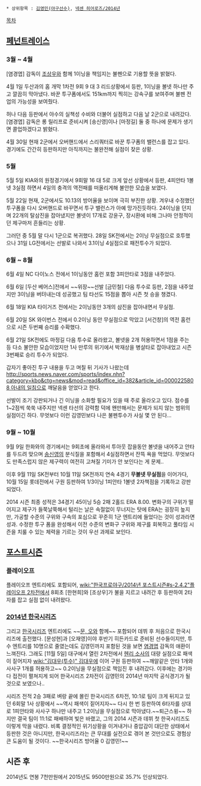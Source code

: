  * 상위항목 : [[김영민(야구선수)]], [[넥센 히어로즈/2014년]]

[[목차]]
== [[페넌트레이스]] ==
=== 3월 ~ 4월 ===
[염경엽] 감독이 [[조상우]]와 함께 1이닝을 책임지는 불펜으로 기용할 뜻을 밝혔다. 

4월 1일 두산과의 홈 개막 1차전 9회 9 대 3 리드상황에서 등판, 1이닝을 볼넷 하나만 주고 깔끔히 막아냈다. 바꾼 투구폼에서도 151km까지 찍히는 강속구를 보여주며 불펜 전업의 가능성을 보여줬다.

허나 다음 등판에서 야수의 실책성 수비와 더불어 실점하고 다음 날 2군으로 내려갔다. [염경엽] 감독은 롱 릴리프로 준비시켜 [송신영]이나 [마정길] 둘 중 하나에 문제가 생기면 콜업하겠다고 밝혔다.

4월 30일 현재 2군에서 오버핸드에서 스리쿼터로 바꾼 투구폼의 밸런스를 잡고 있다. 경기에도 간간히 등판하지만 아직까지는 불완전해 실점이 잦은 상황.

=== 5월 ===
5월 5일 KIA와의 원정경기에서 9회말 16 대 5로 크게 앞선 상황에서 등판, 4피안타 1볼넷 3실점 하면서 4일의 충격의 역전패를 떠올리게해 불안한 모습을 보였다.

5월 22일 현재, 2군에서도 10.13의 방어율을 보이며 극히 부진한 상황. 겨우내 수정했던 투구폼을 다시 오버핸드로 바꾸면서 투구 밸런스가 아예 망가진듯하다. 24이닝을 던지며 22개의 탈삼진을 잡아냈지만 볼넷이 17개로 강윤구, 장시환에 비해 그나마 안정적이던 제구마저 흔들리는 상황.

그러던 중 5월 말 다시 1군으로 복귀했다. 28일 SK전에서는 2이닝 무실점으로 호투했으나 31일 LG전에서는 선발로 나와서 3.1이닝 4실점으로 패전투수가 되었다.

=== 6월 ~ 8월 ===
6월 4일 NC 다이노스 전에서 1이닝동안 홈런 포함 3피안타로 3점을 내주었다. 

6월 6일 [두산 베어스]전에서 ~~위장~~선발 [금민철] 다음 투수로 등판, 2점을 내주었지만 3이닝을 버텨내는데 성공했고 팀 타선도 15점을 뽑아 시즌 첫 승을 챙겼다.

6월 18일 KIA 타이거즈 전에서는 2이닝동안 3개의 삼진을 잡아내면서 무실점.

6월 20일 SK 와이번스 전에서 0.2이닝 동안 무실점으로 막았고 [서건창]의 역전 홈런으로 시즌 두번째 승리를 수확했다.

6월 21일 SK전에도 마정길 다음 투수로 올라왔고, 볼넷을 2개 허용하면서 1점을 주는 등 다소 불안한 모습이었지만 1사 만루의 위기에서 박재상을 병살타로 잡아내었고 시즌 3번째로 승리 투수가 되었다.

갑자기 좋아진 투구 내용을 두고 며칠 뒤 기사가 나왔는데 [[http://sports.news.naver.com/sports/index.nhn?category=kbo&ctg=news&mod=read&office_id=382&article_id=0000225808 아내의 일침]]으로 깨달음을 얻었다고 한다.

선발이 조기 강판되거나 긴 이닝을 소화할 필요가 있을 때 주로 올라오고 있다. 점수를 1~2점씩 쑥쑥 내주지만 넥센 타선의 강력함 덕에 왠만해서는 문제가 되지 않는 범위의 실점이긴 하다. 무엇보다 이런 김영민보다 나은 불펜투수가 사실 몇 안 된다...

=== 9월 ~ 10월 ===
9월 9일 한화와의 경기에서는 9회초에 올라와서 투아웃 잡을동안 볼넷을 내어주고 안타를 두드려 맞으며 [[송신영]]의 분식질을 포함해서 4실점하면서 잔뜩 욕을 먹었다. 무엇보다도 만족스럽지 않은 제구력이 여전히 고쳐질 기미가 안 보인다는 게 문제..

이후 9월 11일 SK전부터 10월 11일 SK전까지 연속 4경기 '''무볼넷 무실점'''을 이어가다, 10월 15일 롯데전에서 구원 등판하여 1/3이닝 1피안타 1볼넷 2자책점을 기록하고 강판되었다.

2014 시즌 최종 성적은 34경기 45이닝 5승 2패 2홀드 ERA 8.00. 변화구의 구위가 떨어지고 제구가 들쭉날쭉해서 털리는 날은 속절없이 무너지는 탓에 ERA는 굉장히 높지만, 가공할 수준의 구위와 구속의 포심으로 꾸준히 1군 엔트리에 들었다는 것이 성과라면 성과. 수정한 투구 폼을 완성해서 이전 수준의 변화구 구위와 제구를 회복하고 풀타임 시즌을 치룰 수 있는 체력을 기르는 것이 우선 과제로 보인다.

== [[포스트시즌]] ==
=== 플레이오프 ===
플레이오프 엔트리에도 포함되어, [[wiki:"한국프로야구/2014년 포스트시즌#s-2.4.2"플레이오프 2차전]]에서 8회초 [한현희]와 [조상우]가 불을 지르고 내려간 후 등판하여 2타자를 잡고 실점 없이 내려왔다. 

=== [[2014년 한국시리즈]] ===
그리고 [[2014년 한국시리즈|한국시리즈]] 엔트리에도 ~~[[싸융짱문오|문, 오]]와 함께~~ 포함되어 데뷔 후 처음으로 한국시리즈에 출전했다. [문성현]과 [오재영]이야 후반기 히든카드로 준비된 선수들이지만, 투수 엔트리를 10명으로 줄였는데도 김영민까지 포함된 것을 보면 [[염경엽]] 감독의 애환이 느껴진다. 그래도 [11월 5일] 대구에서 열린 2차전에서 [[헨리 소사]]의 대량 실점으로 패색이 짙어지자 [[wiki:"김대우(투수)" 김대우]]에 이어 구원 등판하여 ~~깨알같은 안타 1개와 사사구 1개를 허용하고~~ 0.2이닝을 무실점으로 책임진 후 내려갔다. 이후에는 경기마다 접전이 펼쳐지게 되어 한국시리즈 2차전이 김영민의 2014년 마지막 공식경기가 될 것으로 보였으나.. 

시리즈 전적 2승 3패로 벼랑 끝에 몰린 한국시리즈 6차전, 10:1로 팀이 크게 뒤지고 있던 6회말 1사 상황에서 ~~역시 패색이 짙어지자~~ 다시 한 번 등판하여 6타자를 상대로 1피안타와 사사구 하나만 내주고 1.2이닝을 무실점으로 막아냈다.~~퇴근스윙~~ 하지만 결국 팀이 11:1로 패배하여 빛은 바랬고, 그의 2014 시즌과 데뷔 첫 한국시리즈도 이렇게 막을 내렸다. 비록 결정적인 위기상황을 이겨내거나 중압감이 대단한 상태에서 등판한 것은 아니지만, 한국시리즈라는 큰 무대를 실전으로 겪어 본 것만으로도 경험상 큰 도움이 될 것이다. ~~한국시리즈 방어율 0 김영민!~~

== 시즌 후 ==
2014년도 연봉 7천만원에서 2015년도 9500만원으로 35.7% 인상되었다.

